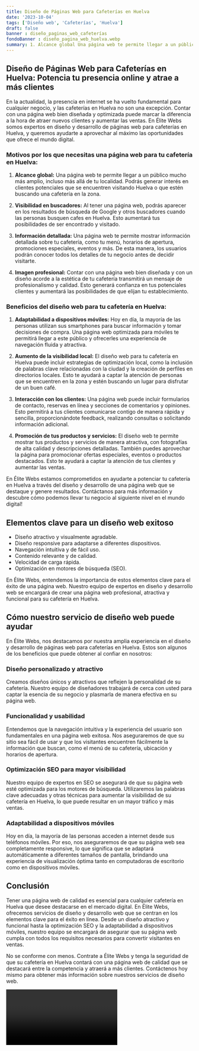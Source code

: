 ```yaml
---
title: Diseño de Páginas Web para Cafeterías en Huelva
date: '2023-10-04'
tags: ['Diseño web', 'Cafeterías', 'Huelva']
draft: false
banner : diseño_paginas_web_cafeterías
fondoBanner : diseño_pagina_web_huelva.webp
summary: 1. Alcance global Una página web te permite llegar a un público mucho más amplio, incluso más allá de tu localidad. Podrás generar interés en clientes potenciales que se encuentren visitando Huelva o que estén buscando una cafetería en la zona.
---
```


## Diseño de Páginas Web para Cafeterías en Huelva: Potencia tu presencia online y atrae a más clientes
En la actualidad, la presencia en internet se ha vuelto fundamental para cualquier negocio, y las cafeterías en Huelva no son una excepción. Contar con una página web bien diseñada y optimizada puede marcar la diferencia a la hora de atraer nuevos clientes y aumentar las ventas. En Élite Webs somos expertos en diseño y desarrollo de páginas web para cafeterías en Huelva, y queremos ayudarte a aprovechar al máximo las oportunidades que ofrece el mundo digital.  

### Motivos por los que necesitas una página web para tu cafetería en Huelva:

1. **Alcance global:** Una página web te permite llegar a un público mucho más amplio, incluso más allá de tu localidad. Podrás generar interés en clientes potenciales que se encuentren visitando Huelva o que estén buscando una cafetería en la zona.

2. **Visibilidad en buscadores:** Al tener una página web, podrás aparecer en los resultados de búsqueda de Google y otros buscadores cuando las personas busquen cafes en Huelva. Esto aumentará tus posibilidades de ser encontrado y visitado.

3. **Información detallada:** Una página web te permite mostrar información detallada sobre tu cafetería, como tu menú, horarios de apertura, promociones especiales, eventos y más. De esta manera, los usuarios podrán conocer todos los detalles de tu negocio antes de decidir visitarte.

4. **Imagen profesional:** Contar con una página web bien diseñada y con un diseño acorde a la estética de tu cafetería transmitirá un mensaje de profesionalismo y calidad. Esto generará confianza en tus potenciales clientes y aumentará las posibilidades de que elijan tu establecimiento.

### Beneficios del diseño web para tu cafetería en Huelva:

1. **Adaptabilidad a dispositivos móviles:** Hoy en día, la mayoría de las personas utilizan sus smartphones para buscar información y tomar decisiones de compra. Una página web optimizada para móviles te permitirá llegar a este público y ofrecerles una experiencia de navegación fluida y atractiva.

2. **Aumento de la visibilidad local:** El diseño web para tu cafetería en Huelva puede incluir estrategias de optimización local, como la inclusión de palabras clave relacionadas con la ciudad y la creación de perfiles en directorios locales. Esto te ayudará a captar la atención de personas que se encuentren en la zona y estén buscando un lugar para disfrutar de un buen café.

3. **Interacción con los clientes:** Una página web puede incluir formularios de contacto, reservas en línea y secciones de comentarios y opiniones. Esto permitirá a tus clientes comunicarse contigo de manera rápida y sencilla, proporcionándote feedback, realizando consultas o solicitando información adicional.

4. **Promoción de tus productos y servicios:** El diseño web te permite mostrar tus productos y servicios de manera atractiva, con fotografías de alta calidad y descripciones detalladas. También puedes aprovechar la página para promocionar ofertas especiales, eventos o productos destacados. Esto te ayudará a captar la atención de tus clientes y aumentar las ventas.

En Élite Webs estamos comprometidos en ayudarte a potenciar tu cafetería en Huelva a través del diseño y desarrollo de una página web que se destaque y genere resultados. Contáctanos para más información y descubre cómo podemos llevar tu negocio al siguiente nivel en el mundo digital!

<GifSeo />

<Cta />

## Elementos clave para un diseño web exitoso

- Diseño atractivo y visualmente agradable.
- Diseño responsive para adaptarse a diferentes dispositivos.
- Navegación intuitiva y de fácil uso.
- Contenido relevante y de calidad.
- Velocidad de carga rápida.
- Optimización en motores de búsqueda (SEO).

En Élite Webs, entendemos la importancia de estos elementos clave para el éxito de una página web. Nuestro equipo de expertos en diseño y desarrollo web se encargará de crear una página web profesional, atractiva y funcional para su cafetería en Huelva.

## Cómo nuestro servicio de diseño web puede ayudar

En Élite Webs, nos destacamos por nuestra amplia experiencia en el diseño y desarrollo de páginas web para cafeterías en Huelva. Estos son algunos de los beneficios que puede obtener al confiar en nosotros:

### Diseño personalizado y atractivo
Creamos diseños únicos y atractivos que reflejen la personalidad de su cafetería. Nuestro equipo de diseñadores trabajará de cerca con usted para captar la esencia de su negocio y plasmarla de manera efectiva en su página web.

### Funcionalidad y usabilidad
Entendemos que la navegación intuitiva y la experiencia del usuario son fundamentales en una página web exitosa. Nos aseguraremos de que su sitio sea fácil de usar y que los visitantes encuentren fácilmente la información que buscan, como el menú de su cafetería, ubicación y horarios de apertura.

### Optimización SEO para mayor visibilidad
Nuestro equipo de expertos en SEO se asegurará de que su página web esté optimizada para los motores de búsqueda. Utilizaremos las palabras clave adecuadas y otras técnicas para aumentar la visibilidad de su cafetería en Huelva, lo que puede resultar en un mayor tráfico y más ventas.

### Adaptabilidad a dispositivos móviles
Hoy en día, la mayoría de las personas acceden a internet desde sus teléfonos móviles. Por eso, nos aseguraremos de que su página web sea completamente responsive, lo que significa que se adaptará automáticamente a diferentes tamaños de pantalla, brindando una experiencia de visualización óptima tanto en computadoras de escritorio como en dispositivos móviles.

## Conclusión

Tener una página web de calidad es esencial para cualquier cafetería en Huelva que desee destacarse en el mercado digital. En Élite Webs, ofrecemos servicios de diseño y desarrollo web que se centran en los elementos clave para el éxito en línea. Desde un diseño atractivo y funcional hasta la optimización SEO y la adaptabilidad a dispositivos móviles, nuestro equipo se encargará de asegurar que su página web cumpla con todos los requisitos necesarios para convertir visitantes en ventas.

No se conforme con menos. Contrate a Élite Webs y tenga la seguridad de que su cafetería en Huelva contará con una página web de calidad que se destacará entre la competencia y atraerá a más clientes. Contáctenos hoy mismo para obtener más información sobre nuestros servicios de diseño web.

<Video />

<CtaBot job='Cafeterías' city='Huelva'/>

<Gmaps query='Huelva+españa+maps' />